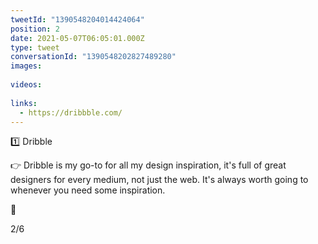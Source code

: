 ```yaml
---
tweetId: "1390548204014424064"
position: 2
date: 2021-05-07T06:05:01.000Z
type: tweet
conversationId: "1390548202827489280"
images:
  
videos:
  
links:
  - https://dribbble.com/
---
```

1️⃣ Dribble

👉 Dribble is my go-to for all my design inspiration, it's full of great designers for every medium, not just the web. It's always worth going to whenever you need some inspiration.

🔗 

2/6
